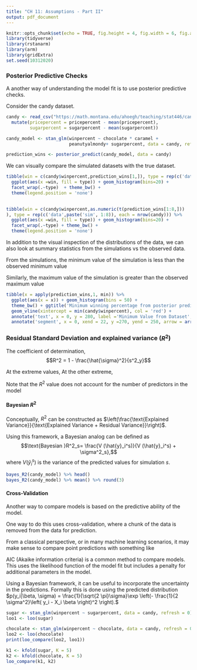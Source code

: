 ```yaml
---
title: "CH 11: Assumptions - Part II"
output: pdf_document
---
```


\renewcommand{\vec}[1]{\mathbf{#1}}

```r
knitr::opts_chunk$set(echo = TRUE, fig.height = 4, fig.width = 6, fig.align = 'center')
library(tidyverse) 
library(rstanarm)
library(arm)
library(gridExtra)
set.seed(10312020)
```

### Posterior Predictive Checks

A another way of understanding the model fit is to use posterior predictive checks. 

\vfill

Consider the candy dataset.
```r
candy <- read_csv("https://math.montana.edu/ahoegh/teaching/stat446/candy-data.csv") %>% 
  mutate(pricepercent = pricepercent - mean(pricepercent),
         sugarpercent = sugarpercent - mean(sugarpercent))

candy_model <- stan_glm(winpercent ~ chocolate * caramel +
                        peanutyalmondy+ sugarpercent, data = candy, refresh = 0)

prediction_wins <- posterior_predict(candy_model, data = candy)
```


We can visually compare the simulated datasets with the true dataset.

```r
tibble(win = c(candy$winpercent,prediction_wins[1,]), type = rep(c('data','sim1'), each = nrow(candy))) %>% 
  ggplot(aes(x =win, fill = type)) + geom_histogram(bins=20) + 
  facet_wrap(.~type)  + theme_bw() + 
  theme(legend.position = 'none')
  
```

\newpage

```r
tibble(win = c(candy$winpercent,as.numeric(t(prediction_wins[1:8,]))
), type = rep(c('data',paste('sim', 1:8)), each = nrow(candy))) %>% 
  ggplot(aes(x =win, fill = type)) + geom_histogram(bins=20) + 
  facet_wrap(.~type) + theme_bw() + 
  theme(legend.position = 'none')
```

In addition to the visual inspection of the distributions of the data, we can also look at summary statistics from the simulations vs the observed data.

From the simulations, the minimum value of the simulation is less than the observed minimum value 

Similarly, the maximum value of the simulation is greater than the observed maximum value 


\newpage

```r
tibble(x = apply(prediction_wins,1, min)) %>%
  ggplot(aes(x = x)) + geom_histogram(bins = 50) + 
  theme_bw() + ggtitle('Minimum winning percentage from posterior predictive distributions') +
  geom_vline(xintercept = min(candy$winpercent), col = 'red') + 
  annotate('text', x = 0, y = 280, label ='Minimum Value from Dataset', color = 'red') +
  annotate('segment', x = 0, xend = 22, y =270, yend = 250, arrow = arrow(), color = 'red')
```

### Residual Standard Deviation and explained variance ($R^2$)



\vfill

The coefficient of determination, 
$$R^2 = 1 - \frac{\hat{\sigma}^2}{s^2_y}$$

\vfill
At the extreme values, 
\vfill
At the other extreme, 
 
 \vfill
Note that the $R^2$ value does not account for the number of predictors in the model

\newpage

#### Bayesian $R^2$

Conceptually, $R^2$ can be constructed as $\left(\frac{\text{Explained Variance}}{\text{Explained Variance + Residual Variance}}\right)$. 

\vfill

Using this framework, a Bayesian analog can be defined as 
$$\text{Bayesian }R^2_s= \frac{V (\hat{y}_i^s)}{V (\hat{y}_i^s) + \sigma^2_s},$$
where $V (\hat{y}_i^s)$ is the variance of the predicted values for simulation $s$.

\vfill

```r
bayes_R2(candy_model) %>% head()
bayes_R2(candy_model) %>% mean() %>% round(3)
```


#### Cross-Validation

Another way to compare models is based on the predictive ability of the model. 

\vfill

One way to do this uses cross-validation, where a chunk of the data is removed from the data for prediction.

\vfill


\vfill

From a classical perspective, or in many machine learning scenarios, it may make sense to compare point predictions with something like 

\newpage

AIC (Akaike information criteria) is a common method to compare models. This uses the likelihood function of the model fit but includes a penalty for additional parameters in the model.

\vfill

Using a Bayesian framework, it can be useful to incorporate the uncertainty in the predictions. Formally this is done using the predicted distribution 
$p(y_i|\beta, \sigma) = \frac{1}{\sqrt{2 \pi}\sigma}\exp \left(- \frac{1}{2 \sigma^2}\left( y_i - X_i \beta \right)^2 \right).$ 
\vfill

```r
sugar <- stan_glm(winpercent ~ sugarpercent, data = candy, refresh = 0)
loo1 <- loo(sugar)

chocolate <- stan_glm(winpercent ~ chocolate, data = candy, refresh = 0)
loo2 <- loo(chocolate)
print(loo_compare(loo2, loo1))
```

\newpage

```r
k1 <- kfold(sugar, K = 5)
k2 <- kfold(chocolate, K = 5)
loo_compare(k1, k2)
```

